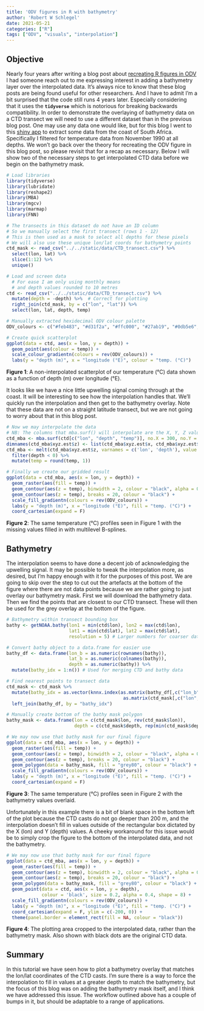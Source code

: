 ```yaml
---
title: 'ODV figures in R with bathymetry'
author: 'Robert W Schlegel'
date: 2021-05-21
categories: ["R"]
tags: ["ODV", "visuals", "interpolation"]
---
```


## Objective
Nearly four years after writing a blog post about [recreating R figures in ODV](https://theoceancode.netlify.app/post/odv_figures/) I had someone reach out to me expressing interest in adding a bathymetry layer over the interpolated data. It's always nice to know that these blog posts are being found useful for other researchers. And I have to admit I'm a bit surprised that the code still runs 4 years later. Especially considering that it uses the **`tidyverse`** which is notorious for breaking backwards compatibility. In order to demonstrate the overlaying of bathymetry data on a CTD transect we will need to use a different dataset than in the previous blog post. One may use any data one would like, but for this blog I went to this [shiny app](https://robert-schlegel.shinyapps.io/CTD_project/) to extract some data from the coast of South Africa. Specifically I filtered for temperature data from November 1990 at all depths. We won't go back over the theory for recreating the ODV figure in this blog post, so please revisit that for a recap as necessary. Below I will show two of the necessary steps to get interpolated CTD data before we begin on the bathymetry mask.

```r
# Load libraries
library(tidyverse)
library(lubridate)
library(reshape2)
library(MBA)
library(mgcv)
library(marmap)
library(FNN)

# The transects in this dataset do not have an ID column
# So we manually select the first transect (rows 1 - 12)
# This is then used as a mask to select all depths for these pixels
# We will also use these unique lon/lat coords for bathymetry points
ctd_mask <- read_csv("../../static/data/CTD_transect.csv") %>% 
  select(lon, lat) %>% 
  slice(1:12) %>% 
  unique()

# Load and screen data
  # For ease I am only using monthly means
  # and depth values rounded to 10 metres
ctd <- read_csv("../../static/data/CTD_transect.csv") %>% 
  mutate(depth = -depth) %>%  # Correct for plotting
  right_join(ctd_mask, by = c("lon", "lat")) %>% 
  select(lon, lat, depth, temp)

# Manually extracted hexidecimal ODV colour palette
ODV_colours <- c("#feb483", "#d31f2a", "#ffc000", "#27ab19", "#0db5e6", "#7139fe", "#d16cfa")

# Create quick scatterplot
ggplot(data = ctd, aes(x = lon, y = depth)) +
  geom_point(aes(colour = temp)) +
  scale_colour_gradientn(colours = rev(ODV_colours)) +
  labs(y = "depth (m)", x = "longitude (°E)", colour = "temp. (°C)")
```

**Figure 1**: A non-interpolated scatterplot of our temperature (°C) data shown as a function of depth (m) over longitude (°E).

It looks like we have a nice little upwelling signal coming through at the coast. It will be interesting to see how the interpolation handles that. We'll quickly run the interpolation and then get to the bathymetry overlay. Note that these data are not on a straight latitude transect, but we are not going to worry about that in this blog post.

```r
# Now we may interpolate the data
# NB: The columns that mba.surf() will interpolate are the X, Y, Z values in that order
ctd_mba <- mba.surf(ctd[c("lon", "depth", "temp")], no.X = 300, no.Y = 300, extend = T)
dimnames(ctd_mba$xyz.est$z) <- list(ctd_mba$xyz.est$x, ctd_mba$xyz.est$y)
ctd_mba <- melt(ctd_mba$xyz.est$z, varnames = c('lon', 'depth'), value.name = 'temp') %>% 
  filter(depth < 0) %>% 
  mutate(temp = round(temp, 1))

# Finally we create our gridded result
ggplot(data = ctd_mba, aes(x = lon, y = depth)) +
  geom_raster(aes(fill = temp)) +
  geom_contour(aes(z = temp), binwidth = 2, colour = "black", alpha = 0.2) +
  geom_contour(aes(z = temp), breaks = 20, colour = "black") +
  scale_fill_gradientn(colours = rev(ODV_colours)) +
  labs(y = "depth (m)", x = "longitude (°E)", fill = "temp. (°C)") +
  coord_cartesian(expand = F)
```

**Figure 2**: The same temperature (°C) profiles seen in Figure 1 with the missing values filled in with multilevel B-splines.

## Bathymetry

The interpolation seems to have done a decent job of acknowledging the upwelling signal. It may be possible to tweak the interpolation more, as desired, but I'm happy enough with it for the purposes of this post. We are going to skip over the step to cut out the artefacts at the bottom of the figure where there are not data points because we are rather going to just overlay our bathymetry mask. First we will download the bathymetry data. Then we find the points that are closest to our CTD transect. These will then be used for the grey overlay at the bottom of the figure. 

```r
# Bathymetry within transect bounding box
bathy <- getNOAA.bathy(lon1 = min(ctd$lon), lon2 = max(ctd$lon), 
                       lat1 = min(ctd$lat), lat2 = max(ctd$lat), 
                       resolution = 5) # Larger numbers for coarser data

# Convert bathy object to a data.frame for easier use
bathy_df <- data.frame(lon_b = as.numeric(rownames(bathy)),
                       lat_b = as.numeric(colnames(bathy)),
                       depth = as.numeric(bathy)) %>% 
  mutate(bathy_idx = 1:n()) # Used for merging CTD and bathy data

# Find nearest points to transect data
ctd_mask <- ctd_mask %>% 
  mutate(bathy_idx = as.vector(knnx.index(as.matrix(bathy_df[,c("lon_b", "lat_b")]),
                                           as.matrix(ctd_mask[,c("lon", "lat")]), k = 1))) %>% 
  left_join(bathy_df, by = "bathy_idx")

# Manually create bottom of the bathy mask polygon
bathy_mask <- data.frame(lon = c(ctd_mask$lon, rev(ctd_mask$lon)),
                         depth = c(ctd_mask$depth, rep(min(ctd_mask$depth), nrow(ctd_mask))))

# We may now use that bathy mask for our final figure
ggplot(data = ctd_mba, aes(x = lon, y = depth)) +
  geom_raster(aes(fill = temp)) +
  geom_contour(aes(z = temp), binwidth = 2, colour = "black", alpha = 0.2) +
  geom_contour(aes(z = temp), breaks = 20, colour = "black") +
  geom_polygon(data = bathy_mask, fill = "grey80", colour = "black") +
  scale_fill_gradientn(colours = rev(ODV_colours)) +
  labs(y = "depth (m)", x = "longitude (°E)", fill = "temp. (°C)") +
  coord_cartesian(expand = F)
```

**Figure 3**: The same temperature (°C) profiles seen in Figure 2 with the bathymetry values overlaid.

Unfortunately in this example there is a bit of blank space in the bottom left of the plot because the CTD casts do not go deeper than 200 m, and the interpolation doesn't fill in values outside of the rectangular box dictated by the X (lon) and Y (depth) values. A cheeky workaround for this issue would be to simply crop the figure to the bottom of the interpolated data, and not the bathymetry.

```r
# We may now use that bathy mask for our final figure
ggplot(data = ctd_mba, aes(x = lon, y = depth)) +
  geom_raster(aes(fill = temp)) +
  geom_contour(aes(z = temp), binwidth = 2, colour = "black", alpha = 0.2) +
  geom_contour(aes(z = temp), breaks = 20, colour = "black") +
  geom_polygon(data = bathy_mask, fill = "grey80", colour = "black") +
  geom_point(data = ctd, aes(x = lon, y = depth),
             colour = 'black', size = 0.2, alpha = 0.4, shape = 8) +
  scale_fill_gradientn(colours = rev(ODV_colours)) +
  labs(y = "depth (m)", x = "longitude (°E)", fill = "temp. (°C)") +
  coord_cartesian(expand = F, ylim = c(-200, 0)) +
  theme(panel.border = element_rect(fill = NA, colour = "black"))
```
**Figure 4**: The plotting area cropped to the interpolated data, rather than the bathymetry mask. Also shown with black dots are the original CTD data.

## Summary
In this tutorial we have seen how to plot a bathymetry overlay that matches the lon/lat coordinates of the CTD casts. I'm sure there is a way to force the interpolation to fill in values at a greater depth to match the bathymetry, but the focus of this blog was on adding the bathymetry mask itself, and I think we have addressed this issue. The workflow outlined above has a couple of bumps in it, but should be adaptable to a range of applications.

